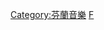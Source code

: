 {{Category explanation|由[[芬蘭|芬蘭]]籍歌手、藝人、團體和組合錄製的[[音樂專輯|音樂專輯]]}}

[[Category:芬蘭音樂|Category:芬蘭音樂]]
[[Category:各國音樂專輯|F]]